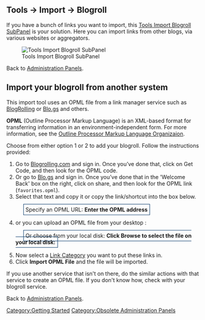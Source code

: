 ==Tools &rarr; Import &rarr; Blogroll==

If you have a bunch of links you want to import, this [[Tools Import Blogroll SubPanel]] is your solution.  Here you can import links from other blogs, via various websites or aggregators.

[[Image:tools-import-blogroll.png|right|thumb|Tools Import Blogroll SubPanel]]


Back to [[Administration Panels]].


==Import your blogroll from another system==

This import tool uses an OPML file from a link manager service such as [http://www.blogrolling.com/ BlogRolling] or [http://blo.gs/ Blo.gs] and others.

'''OPML''' (Outline Processor Markup Language) is an XML-based format for transferring information in an environment-independent form. For more information, see the [http://www.opml.org/ Outline Processor Markup Language Organizaion].

Choose from either option 1 or 2 to add your blogroll.  Follow the instructions provided:

# Go to [http://www.blogrolling.com/ Blogrolling.com] and sign in. Once you’ve done that, click on Get Code, and then look for the OPML code.
# Or go to [http://blo.gs/ Blo.gs] and sign in. Once you’ve done that in the 'Welcome Back' box on the right, click on share, and then look for the OPML link (<tt>favorites.opml</tt>).
# Select that text and copy it or copy the link/shortcut into the box below.<br /><br /><span style="border:1px solid #003366; margin:20px; padding: 5px">Specify an OPML URL: '''Enter the OPML address'''</span><br /><br />
#  or you can upload an OPML file from your desktop :<br /><br /><span style="border:1px solid #003366; margin:20px; padding: 5px">Or choose from your local disk: '''Click Browse to select the file on your local disk:'''</span><br /><br />
# Now select a [[Links Link Categories SubPanel|Link Category]] you want to put these links in.
# Click '''Import OPML File''' and the file will be imported.

If you use another service that isn't on there, do the similar actions with that service to create an OPML file.  If you don't know how, check with your blogroll service.


Back to [[Administration Panels]].


[[Category:Getting Started]]
[[Category:Obsolete Administration Panels]]